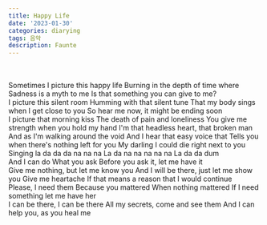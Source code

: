 ```yaml
---
title: Happy Life
date: '2023-01-30'
categories: diarying
tags: 음악
description: Faunte 
---
```


<Youtube src='https://www.youtube.com/embed/F3Kyd8OfFpE' />
<br/>
<br/>
Sometimes I picture this happy life  
Burning in the depth of time where  
Sadness is a myth to me  
Is that something you can give to me?  
<br/>
I picture this silent room  
Humming with that silent tune  
That my body sings when I get close to you  
So hear me now, it might be ending soon  
<br/>
I picture that morning kiss  
The death of pain and loneliness  
You give me strength when you hold my hand  
I'm that headless heart, that broken man  
<br/>
And as I'm walking around the void  
And I hear that easy voice that  
Tells you when there's nothing left for you  
My darling I could die right next to you  
<br/>
Singing la da da da na na na  
La da na na na na na  
La da da dum  
<br/>
And I can do  
What you ask  
Before you ask it, let me have it  
<br/>
Give me nothing, but let me know you  
And I will be there, just let me show you  
Give me heartache  
If that means a reason that I would continue  
<br/>
Please, I need them  
Because you mattered  
When nothing mattered  
If I need something let me have her  
<br/>
I can be there, I can be there  
All my secrets, come and see them  
And I can help you, as you heal me  
<br/>